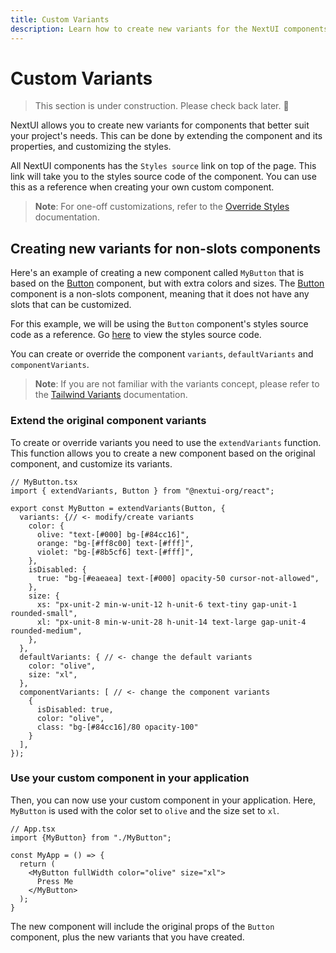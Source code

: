```yaml
---
title: Custom Variants
description: Learn how to create new variants for the NextUI components.
---
```


# Custom Variants


<Blockquote color="warning">
  This section is under construction. Please check back later. 🚧
</Blockquote>


NextUI allows you to create new variants for components that better suit your project's needs.
This can be done by extending the component and its properties, and customizing the styles.

All NextUI components has the `Styles source` link on top of the page. This link will take you to
the styles source code of the component. You can use this as a reference when creating your own
custom component.

> **Note**: For one-off customizations, refer to the [Override Styles](/docs/customization/override-styles) documentation.

## Creating new variants for non-slots components

Here's an example of creating a new component called `MyButton` that is based
on the [Button](/docs/components/button) component, but with extra colors and sizes. The 
[Button](/docs/components/button) component is a non-slots component, meaning that it does not
have any slots that can be customized.

For this example, we will be using the `Button` component's styles source code as a
reference. Go [here](https://github.com/nextui-org/nextui/blob/feat/v2/packages/core/theme/src/components/circular-progress.ts) to view the styles source code.

You can create or override the component `variants`, `defaultVariants` and `componentVariants`.

> **Note**: If you are not familiar with the variants concept, please refer to the [Tailwind Variants](https://www.tailwind-variants.org/docs/variants) documentation.

<Steps>

### Extend the original component variants

To create or override variants you need to use the `extendVariants` function. This function
allows you to create a new component based on the original component, and customize its variants.

```tsx
// MyButton.tsx
import { extendVariants, Button } from "@nextui-org/react";

export const MyButton = extendVariants(Button, {
  variants: {// <- modify/create variants
    color: { 
      olive: "text-[#000] bg-[#84cc16]",
      orange: "bg-[#ff8c00] text-[#fff]",
      violet: "bg-[#8b5cf6] text-[#fff]",
    },
    isDisabled: {
      true: "bg-[#eaeaea] text-[#000] opacity-50 cursor-not-allowed",
    },
    size: { 
      xs: "px-unit-2 min-w-unit-12 h-unit-6 text-tiny gap-unit-1 rounded-small",
      xl: "px-unit-8 min-w-unit-28 h-unit-14 text-large gap-unit-4 rounded-medium",
    },
  },
  defaultVariants: { // <- change the default variants
    color: "olive",
    size: "xl",
  },
  componentVariants: [ // <- change the component variants
    {
      isDisabled: true,
      color: "olive",
      class: "bg-[#84cc16]/80 opacity-100"
    }
  ],
});
```

### Use your custom component in your application

Then, you can now use your custom component in your application. Here, `MyButton` is 
used with the color set to `olive` and the size set to `xl`.


```tsx
// App.tsx
import {MyButton} from "./MyButton";

const MyApp = () => {
  return (
    <MyButton fullWidth color="olive" size="xl">
      Press Me
    </MyButton>  
  );
}
``` 

The new component will include the original props of the `Button` component, plus the new
variants that you have created.



<CodeDemo
  title="Custom Variants for non-slots components"
  showEditor={false}
  files={customVariantsNoSlots}
/>

</Steps>

